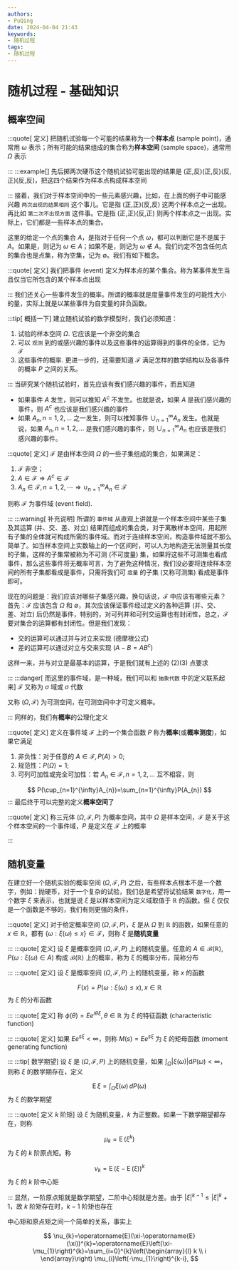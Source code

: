 ```yaml
---
authors:
- PuQing
date: 2024-04-04 21:43
keywords:
- 随机过程
tags:
- 随机过程
---
```

# 随机过程 - 基础知识

## 概率空间

:::quote[ 定义]
把随机试验每一个可能的结果称为一个**样本点** (sample point)，通常用 $\omega$ 表示；所有可能的结果组成的集合称为**样本空间** (sample space)，通常用 $\Omega$ 表示

:::
:::example[]
先后掷两次硬币这个随机试验可能出现的结果是 $(\text{正,反})(\text{正,反})(\text{反,正})(\text{反,反})$，把这四个结果作为样本点构成样本空间


<!--truncate-->
:::
接着，我们对于样本空间中的一些元素感兴趣，比如，在上面的例子中可能感兴趣 `两次出现的结果相同` 这个事儿。它是指 $(\text{正,正})(\text{反,反})$ 这两个样本点之一出现。再比如 `第二次不出现方面` 这件事。它是指 $(\text{正,正})(\text{反,正})$ 则两个样本点之一出现。实际上，它们都是一些样本点的集合。

这里的给定一个点的集合 $A$，是指对于任何一个点 $\omega$，都可以判断它是不是属于 $A$。如果是，则记为 $\omega \in A$；如果不是，则记为 $\omega \notin A$。我们约定不包含任何点的集合也是点集，称为空集，记为 $\emptyset$。我们有如下概念。

:::quote[ 定义]
我们把事件 (event) 定义为样本点的某个集合。称为某事件发生当且仅当它所包含的某个样本点出现

:::
我们还关心一些事件发生的概率。所谓的概率就是度量事件发生的可能性大小的量，实际上就是以某些事件为自变量的非负函数。

:::tip[ 概括一下]
建立随机试验的数学模型时，我们必须知道：

1. 试验的样本空间 $\Omega$. 它应该是一个非空的集合
2. 可以 `观测` 到的或感兴趣的事件以及这些事件的运算得到的事件的全体，记为 $\mathcal{F}$
3. 这些事件的概率. 更进一步的，还需要知道 $\mathcal{F}$ 满足怎样的数学结构以及各事件的概率 $P$ 之间的关系。

:::
当研究某个随机试验时，首先应该有我们感兴趣的事件，而且知道

- 如果事件 $A$ 发生，则可以推知 $A^{c}$ 不发生。也就是说，如果 $A$ 是我们感兴趣的事件，则 $A^{c}$ 也应该是我们感兴趣的事件
- 如果 $A_{n},n=1,2,\dots$ 之一发生，则可以推知事件 $\cup_{n=1}^{\infty}A_{n}$ 发生。也就是说，如果 $A_{n},n=1,2,\dots$ 是我们感兴趣的事件，则 $\cup_{n=1}^{\infty}A_{n}$ 也应该是我们感兴趣的事件。

:::quote[ 定义]
$\mathcal{F}$ 是由样本空间 $\Omega$ 的一些子集组成的集合，如果满足：

1. $\mathcal{F}$ 非空；
2. $A \in \mathcal{F} \Longrightarrow A^{c} \in\mathcal{F}$
3. $A_{n}\in \mathcal{F},n=1,2,\cdots \Longrightarrow \cup_{n=1}^{\infty}A_{n} \in\mathcal{F}$

则称 $\mathcal{F}$ 为事件域 (event field).

:::
:::warning[ 补充说明]
所谓的 `事件域` 从直观上讲就是一个样本空间中某些子集及其运算 (并、交、差、对立) 结果而组成的集合类，对于离散样本空间，用起所有子集的全体就可构成所需的事件域。而对于连续样本空间，构造事件域就不那么简单了。如当样本空间上实数轴上的一个区间时，可以人为地构造无法测量其长度的子集，这样的子集常被称为不可测 (不可度量) 集，如果将这些不可测集也看成事件，那么这些事件将无概率可言，为了避免这种情况，我们没必要将连续样本空间的所有子集都看成是事件，只需将我们可 `度量` 的子集 (又称可测集) 看成是事件即可。

现在的问题是：我们应该对哪些子集感兴趣，换句话说，$\mathcal{F}$ 中应该有哪些元素？首先：$\mathcal{F}$ 应该包含 $\Omega$ 和 $\emptyset$，其次应该保证事件经过定义的各种运算 (并、交、差、对立) 后仍然是事件，特别的，对可列并和可列交运算也有封闭性，总之，$\mathcal{F}$ 要对集合的运算都有封闭性。但是我们发现：

- 交的运算可以通过并与对立来实现 (德摩根公式)
- 差的运算可以通过对立与交来实现 ($A-B=A B^{c}$)

这样一来，并与对立是最基本的运算，于是我们就有上述的 (2)(3) 点要求

:::
:::danger[ 而这里的事件域，是一种域，我们可以和 `抽象代数` 中的定义联系起来]
$\mathcal{F}$ 又称为 $\sigma$ 域或 $\sigma$ 代数

又称 $(\Omega,\mathcal{F})$ 为可测空间，在可测空间中才可定义概率。

:::
同样的，我们有**概率**的公理化定义

:::quote[ 定义]
定义在事件域 $\mathcal{F}$ 上的一个集合函数 $P$ 称为**概率**(或**概率测度**)，如果它满足

1. 非负性：对于任意的 $A\in\mathcal{F},P(A)>0$;
2. 规范性：$P(\Omega)=1$;
3. 可列可加性或完全可加性：若 $A_{n}\in\mathcal{F},n=1,2,\dots$ 互不相容，则

$$
P(\cup_{n=1}^{\infty}A_{n})=\sum_{n=1}^{\infty}P(A_{n})
$$
:::
最后终于可以完整的定义**概率空间**了

:::quote[ 定义]
称三元体 $(\Omega,\mathcal{F},P)$ 为概率空间，其中 $\Omega$ 是样本空间，$\mathcal{F}$ 是关于这个样本空间的一个事件域，$P$ 是定义在 $\mathcal{F}$ 上的概率

:::
## 随机变量

在建立好一个随机实验的概率空间 $(\Omega,\mathcal{F},P)$ 之后，有些样本点根本不是一个数字，例如：抛硬币，对于一个复杂的试验，我们总是希望将试验结果 `数字化`，用一个数字 $\xi$ 来表示，也就是说 $\xi$ 是以样本空间为定义域取值于 $\mathbb{R}$ 的函数。但 $\xi$ 仅仅是一个函数是不够的，我们有则更强的条件，

:::quote[ 定义]
对于给定概率空间 $(\Omega,\mathcal{F},P)$，$\xi$ 是从 $\Omega$ 到 $\mathbb{R}$ 的函数，如果任意的 $x \in \mathbb{R}$，都有 $\left\{ \omega: \xi(\omega)\le x \right\}\in \mathcal{F}$，则称 $\xi$ 是**随机变量**

:::
:::quote[ 定义]
设 $\xi$ 是概率空间 $(\Omega,\mathcal{F},P)$ 上的随机变量。任意的 $A \in \mathcal{B}(\mathbb{R}),P(\omega: \xi(\omega)\in A)$ 构成 $\mathcal{B}(\mathbb{R})$ 上的概率，称为 $\xi$ 的概率分布，简称分布

:::
:::quote[ 定义]
设 $\xi$ 是概率空间 $(\Omega,\mathcal{F},P)$ 上的随机变量，称 $x$ 的函数

$$
F(x)=P(\omega: \xi(\omega)\le x),x \in \mathbb{R}
$$
为 $\xi$ 的分布函数

:::
:::quote[ 定义]
称 $\phi(\theta)=Ee^{i \theta \xi},\theta \in\mathbb{R}$ 为 $\xi$ 的特征函数 (characteristic function)

:::
:::quote[ 定义]
如果 $Ee^{s\xi}<\infty$，则称 $M(s)=Ee^{s\xi}$ 为 $\xi$ 的矩母函数 (moment generating function)

:::
:::tip[ 数学期望]
设 $\xi$ 是 $(\Omega,\mathcal{F},P)$ 上的随机变量，如果 $\int_{\Omega} \left| \xi (\omega) \right| \mathrm{d}P(\omega)<\infty$，则称 $\xi$ 的数学期存在，定义

$$
\operatorname{E}\xi = \int_{\Omega}\xi(\omega) \, dP(\omega) 
$$
为 $\xi$ 的数学期望

:::
:::quote[ 定义 $k$ 阶矩]
设 $\xi$ 为随机变量，$k$ 为正整数。如果一下数学期望都存在，则称

$$
\mu_{k}=\operatorname{E}(\xi^{k})
$$
为 $\xi$ 的 $k$ 阶原点矩。称

$$
\nu_{k}=\operatorname{E}(\xi-\operatorname{E}(\xi))^{k}
$$
为 $\xi$ 的 $k$ 阶中心矩

:::
显然，一阶原点矩就是数学期望，二阶中心矩就是方差。由于 $\left| \xi \right|^{k-1}\le\left| \xi \right|^{k}+1$，故 $k$ 阶矩存在时，$k-1$ 阶矩也存在

中心矩和原点矩之间一个简单的关系，事实上

$$
\nu_{k}=\operatorname{E}(\xi-\operatorname{E}(\xi))^{k}=\operatorname{E}\left(\xi-\mu_{1}\right)^{k}=\sum_{i=0}^{k}\left(\begin{array}{l}
k \\
i
\end{array}\right) \mu_{i}\left(-\mu_{1}\right)^{k-i},
$$
